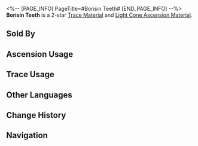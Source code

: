 <%-- [PAGE_INFO]
PageTitle=#Borisin Teeth#
[END_PAGE_INFO] --%>
{{Item Infobox
|id          = 110181
|image       = Item Borisin Teeth.png
|type        = Trace Material
|type2       = Light Cone Ascension Material
|invCategory = Upgrade Materials
|rarity      = 2
|effect      = 
|description = Broken teeth fragments left behind during the borisins' conquests. Used to level up Traces slightly for {{Color|h|Destruction}} characters.
|source1     = [[Calyx (Scalegorge Waterscape)]]
|source2     = [[Embers Exchange]]
|source3     = [[Omni-Synthesizer]] &mdash; Material Exchange
}}
{{Description|Borisins consider their teeth as a warrior's blade and weapon.<br />The Borisin worship warriors possessing supreme power. In their tribes, where the strong rule the weak, those with dental caries will only be discarded by the group.<br /><br />''"O, Brood Lord, grant us sharp teeth and claws."''}}
'''Borisin Teeth''' is a 2-star [[Trace Material]] and [[Light Cone Ascension Material]].

==Sold By==
{{Shop Availability}}

==Ascension Usage==
{{Ascension Usage}}

==Trace Usage==
{{Trace Usage}}

==Other Languages==
{{Other Languages
|en   = Borisin Teeth
|zhs  = 步离犬牙
|zht  = 步離犬牙
|ja   = 歩離の犬牙
|ko   = 보리인의 송곳니
|es   = Canino de borisin
|fr   = Dent borissienne
|ru   = Зубы борисинцев
|th   = Borisin Teeth
|vi   = Răng Nanh Boris
|de   = Borisin-Zähne
|id   = Borisin Teeth
|pt   = Dentes de Borisin
}}

==Change History==
{{Change History|2.0}}

==Navigation==
{{Upgrade Material Navbox}}
